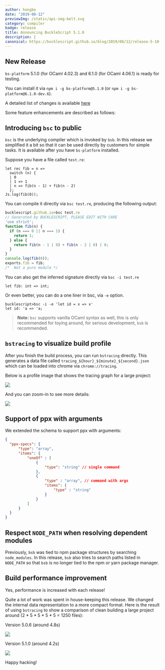 ```yaml
---
author: hongbo
date: "2019-08-12" 
previewImg: /static/api-img-belt.svg
category: compiler
badge: release
title: Announcing BuckleScript 5.1.0 
description: |
canonical: https://bucklescript.github.io/blog/2019/08/12/release-5-10-0 
---
```


## New Release

`bs-platform` 5.1.0 (for OCaml 4.02.3) and 6.1.0 (for OCaml 4.06.1) is ready
for testing.

You can install it via `npm i -g bs-platform@5.1.0` (or `npm i -g
bs-platform@6.1.0-dev.6`).

A detailed list of changes is available
[here](https://github.com/BuckleScript/bucklescript/blob/master/Changes.md#510)


Some feature enhancements are described as follows:

## Introducing `bsc` to public 

`bsc` is the underlying compiler which is invoked by `bsb`. In this release we
simplified it a bit so that it can be used directly by customers for simple
tasks. It is available after you have `bs-platform` installed.

Suppose you have a file called `test.re`:

```reason
let rec fib = n =>
  switch (n) {
  | 0
  | 1 => 1
  | n => fib(n - 1) + fib(n - 2)
  };
Js.log(fib(0));
```

You can compile it directly via `bsc test.re`, producing the following output:

```js
bucklescript.github.io>bsc test.re
// Generated by BUCKLESCRIPT, PLEASE EDIT WITH CARE
'use strict';
function fib(n) {
  if (n === 0 || n === 1) {
    return 1;
  } else {
    return fib(n - 1 | 0) + fib(n - 2 | 0) | 0;
  }
}
console.log(fib(0));
exports.fib = fib;
/*  Not a pure module */
```

You can also get the inferred signature directly via `bsc -i test.re`

```reason
let fib: int => int;
```

Or even better, you can do a one liner in bsc, via `-e` option.

```
bucklescript>bsc -i -e 'let id = x => x'
let id: 'a => 'a;
```

> **Note:** `bsc` supports vanilla OCaml syntax as well, this is only recommended for
> toying around, for serious development, `bsb` is recommended.

## `bstracing` to visualize build profile

After you finish the build process, you can run `bstracing` directly. This
generates a data file called `tracing_${hour}_${minute}_${second}.json ` which
can be loaded into chrome via `chrome://tracing`.

Below is a profile image that shows the tracing graph for a large project:

<img src="https://bucklescript.github.io/img/profile-1.png"/>

And you can zoom-in to see more details:

<img src="https://bucklescript.github.io/img/profile-2.png"/>


## Support of ppx with arguments

We extended the schema to support ppx with arguments:

```json
{
  "ppx-specs": {
      "type": "array",
      "items": {
          "oneOf" : [
              {
                  "type": "string" // single command
              },
              {
                  "type" : "array", // command with args
                  "items": {
                      "type" : "string" 
                  }
              }
          ]
      }
  }
}
```

## Respect `NODE_PATH` when resolving dependent modules

Previously, `bsb` was tied to npm package structures by searching
`node_modules`. In this release, `bsb` also tries to search paths listed in
`NODE_PATH` so that `bsb` is no longer tied to the npm or yarn package manager.

## Build performance improvement

Yes, performance is increased with each release!

Quite a lot of work was spent in house-keeping this release. We changed the
internal data representation to a more compact format. Here is the result of
using `bstracing` to show a comparison of clean building a large project around
(2 * 5 * 5 * 5 * 5 = 1250 files):

Version 5.0.6 (around 4.8s)

<img src="https://bucklescript.github.io/img/profile-5.png"/>

Version 5.1.0 (around 4.2s)

<img src="https://bucklescript.github.io/img/profile-4.png"/>

Happy hacking!
